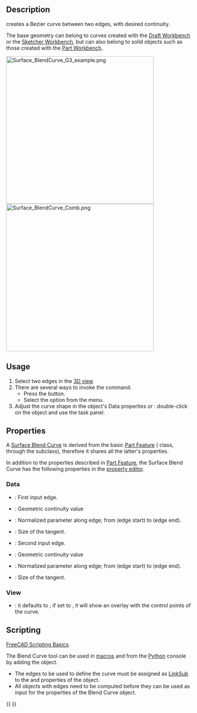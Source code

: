 <languages/>
<translate>

<!--T:27-->
{{Docnav
|[[Surface_CurveOnMesh|CurveOnMesh]]
|
|[[Surface_Workbench|Surface]]
|IconL=Surface_CurveOnMesh.svg
|IconR=
|IconC=Workbench_Surface.svg
}}

<!--T:28-->
{{GuiCommand
|Name=Surface BlendCurve
|MenuLocation=Surface → Blend Curve
|Workbenches=[[Surface_Workbench|Surface]]
|Version=0.21
}}

==Description== <!--T:29-->

<!--T:30-->
{{Button|[[File:Surface_BlendCurve.svg|16px]] [[Surface_BlendCurve|Surface Blend Curve]]}} creates a Bezier curve between two edges, with desired continuity.

<!--T:31-->
The base geometry can belong to curves created with the [[Draft_Workbench|Draft Workbench]] or the [[Sketcher_Workbench|Sketcher Workbench]], but can also belong to solid objects such as those created with the [[Part_Workbench|Part Workbench]].

</translate>
[[File:Surface_BlendCurve_G3_example.png|400px]]
[[File:Surface_BlendCurve_Comb.png|400px]]
<translate>
<!--T:32-->
{{Caption|Surface Blend Curve joining 2 edges with G3 continuity. Orange polygon represent the control points. Curvature comb (from [[Curves_Workbench|Curves addon]]) is smooth at contact points.}}

==Usage== <!--T:33-->

<!--T:34-->
# Select two edges in the [[3D_view|3D view]]
# There are several ways to invoke the command:
#* Press the {{Button|[[Image:Surface_BlendCurve.svg|16px]] [[Surface_BlendCurve|Blend Curve]]}} button.
#* Select the {{MenuCommand|Surface → [[Image:Surface_BlendCurve.svg|16px]] Blend Curve}} option from the menu.
# Adjust the curve shape in the object's Data properties or {{Version|1.1}}: double-click on the object and use the task panel.

==Properties== <!--T:6-->

<!--T:18-->
A [[Surface_BlendCurve|Surface Blend Curve]] is derived from the basic [[Part_Feature|Part Feature]] ({{incode|Part::Feature}} class, through the {{incode|Part::Spline}} subclass), therefore it shares all the latter's properties.

<!--T:19-->
In addition to the properties described in [[Part_Feature|Part Feature]], the Surface Blend Curve has the following properties in the [[Property_editor|property editor]].

=== Data === <!--T:20-->

<!--T:35-->
{{TitleProperty|Blend Curve}}

<!--T:36-->
* {{PropertyData|Start Edge|LinkSub}}: First input edge.
* {{PropertyData|Start Continuity|Integer}}: Geometric continuity value
* {{PropertyData|Start Parameter|Float}}: Normalized parameter along edge; from {{Value|0.0}}(edge start) to {{Value|1.0}}(edge end).
* {{PropertyData|Start Size|Float}}: Size of the tangent.
* {{PropertyData|End Edge|LinkSub}}: Second input edge.
* {{PropertyData|End Continuity|Integer}}: Geometric continuity value
* {{PropertyData|End Parameter|Float}}: Normalized parameter along edge; from {{Value|0.0}}(edge start) to {{Value|1.0}}(edge end).
* {{PropertyData|End Size|Float}}: Size of the tangent.

=== View === <!--T:37-->

<!--T:38-->
{{TitleProperty|Base}}

<!--T:39-->
* {{PropertyView|Control Points|Bool}}: it defaults to {{FALSE}}; if set to {{TRUE}}, it will show an overlay with the control points of the curve.

== Scripting == <!--T:40-->

<!--T:26-->
{{Emphasis|See also:}} [[FreeCAD_Scripting_Basics|FreeCAD Scripting Basics]].

<!--T:41-->
The Blend Curve tool can be used in [[Macros|macros]] and from the [[Python|Python]] console by adding the {{incode|Surface::FeatureBlendCurve}} object.
* The edges to be used to define the curve must be assigned as [[FeaturePython_Custom_Properties#App::PropertyLinkSub|LinkSub]] to the {{incode|StartEdge}} and {{incode|EndEdge}} properties of the object.
* All objects with edges need to be computed before they can be used as input for the properties of the Blend Curve object.

</translate>
{{Code|code=
import FreeCAD as App
import Draft

doc = App.newDocument()

points1 = [App.Vector(-20, -20, 0), App.Vector(-20, -8, 0), App.Vector(-17, 7, 0), App.Vector(-18, 25, 0)]
obj1 = Draft.make_bspline(points1)

points2 = [App.Vector(60, 26, 0), App.Vector(37, 4, 0), App.Vector(33, -20, 0)]
obj2 = Draft.make_bspline(points2)

doc.recompute()

bcurve = doc.addObject("Surface::FeatureBlendCurve","BlendCurve")
bcurve.StartEdge = (obj1, 'Edge1')
bcurve.EndEdge = (obj2, 'Edge1')
bcurve.EndParameter = 1.00
bcurve.StartSize = -5.00
bcurve.EndSize = -5.00

doc.recompute()
}}
<translate>


<!--T:42-->
{{Docnav
|[[Surface_CurveOnMesh|CurveOnMesh]]
|
|[[Surface_Workbench|Surface]]
|IconL=Surface_CurveOnMesh.svg
|IconR=
|IconC=Workbench_Surface.svg
}}

</translate>
{{Surface Tools navi{{#translation:}}}}
{{Userdocnavi{{#translation:}}}}